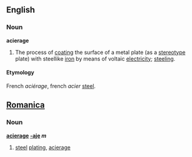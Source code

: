 ==English==
===Noun===
'''acierage'''

# The process of [[coating]] the surface of a metal plate (as a [[stereotype]] plate) with steellike [[iron]] by means of voltaic [[electricity]]; [[steeling]].

====Etymology====
French ''aciérage'', french ''acier'' [[steel]].

==[[Romanica]]==
===Noun===
<b>[[acierage]] [[-aje]] ''m''</b>
#[[steel]] [[plating]], [[acierage]]